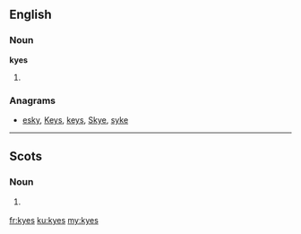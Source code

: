 ==English==

===Noun===
'''kyes'''

# {{plural of|[[kye#English|kye]]}}

===Anagrams===
* [[esky#English|esky]], [[Keys#English|Keys]], [[keys#English|keys]], [[Skye#English|Skye]], [[syke#English|syke]]

----

==Scots==

===Noun===
{{head|sco|plural}}

# {{South Scots}} {{plural of|[[kye#Etymology 2|kye]]|lang=sco}}

[[fr:kyes]]
[[ku:kyes]]
[[my:kyes]]